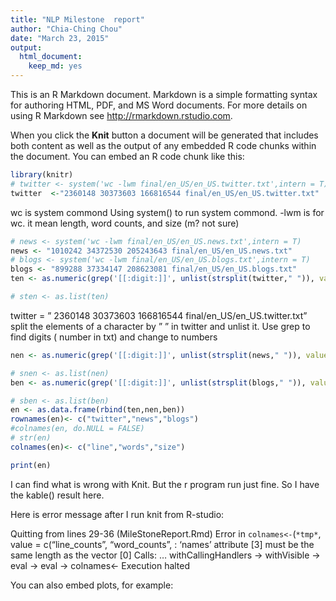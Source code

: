 ```yaml
---
title: "NLP Milestone  report"
author: "Chia-Ching Chou"
date: "March 23, 2015"
output:
  html_document:
    keep_md: yes
---
```


This is an R Markdown document. Markdown is a simple formatting syntax for authoring HTML, PDF, and MS Word documents. For more details on using R Markdown see <http://rmarkdown.rstudio.com>.

When you click the **Knit** button a document will be generated that includes both content as well as the output of any embedded R code chunks within the document. You can embed an R code chunk like this:

```r
library(knitr)
# twitter <- system('wc -lwm final/en_US/en_US.twitter.txt',intern = T)
twitter  <-"2360148 30373603 166816544 final/en_US/en_US.twitter.txt"
```
wc is system commond
Using system() to run system commond. -lwm is for wc. it mean length, word counts, and size (m? not sure)
```r
# news <- system('wc -lwm final/en_US/en_US.news.txt',intern = T)
news <- "1010242 34372530 205243643 final/en_US/en_US.news.txt"
# blogs <- system('wc -lwm final/en_US/en_US.blogs.txt',intern = T)
blogs <- "899288 37334147 208623081 final/en_US/en_US.blogs.txt"
ten <- as.numeric(grep('[[:digit:]]', unlist(strsplit(twitter," ")), value = T))

# sten <- as.list(ten)
```
twitter = " 2360148 30373603 166816544 final/en_US/en_US.twitter.txt"
split the elements of a character by " " in twitter and unlist it.
Use grep to find digits ( number in txt) and change to numbers
```r
nen <- as.numeric(grep('[[:digit:]]', unlist(strsplit(news," ")), value = T))

# snen <- as.list(nen)
ben <- as.numeric(grep('[[:digit:]]', unlist(strsplit(blogs," ")), value = T))

# sben <- as.list(ben)
en <- as.data.frame(rbind(ten,nen,ben))
rownames(en)<- c("twitter","news","blogs")
#colnames(en, do.NULL = FALSE)
# str(en)
colnames(en)<- c("line","words","size")

print(en)

```

I can find what is wrong with Knit. But the r program run just fine.
So I have the kable() result here.



Here is error message after I run knit from R-studio:

Quitting from lines 29-36 (MileStoneReport.Rmd) 
Error in `colnames<-`(`*tmp*`, value = c("line_counts", "word_counts",  : 
  'names' attribute [3] must be the same length as the vector [0]
Calls: <Anonymous> ... withCallingHandlers -> withVisible -> eval -> eval -> colnames<-
Execution halted

You can also embed plots, for example:

```r

```


